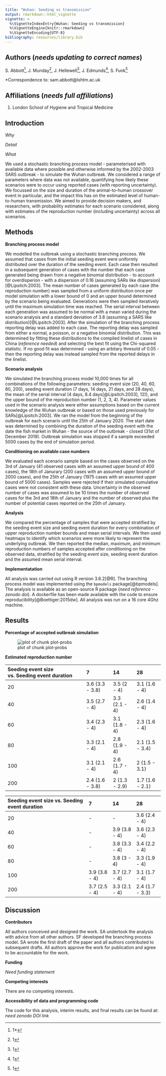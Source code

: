 ```yaml
---
title: "Wuhan: Seeding vs transmission"
output: rmarkdown::html_vignette
vignette: >
  %\VignetteIndexEntry{Wuhan: Seeding vs transmission}
  %\VignetteEngine{knitr::rmarkdown}
  %\VignetteEncoding{UTF-8}
bibliography: resources/library.bib
---
```








## Authors (*needs updating to correct names*)

S. Abbott^[1*], J. Munday^[1], J. Hellewell^[1], J. Edmunds^[1], S. Funk^[1]

*Correspondence to: sam.abbott@lshtm.ac.uk

## Affiliations (*needs full affiliations*)

1. London School of Hygiene and Tropical Medicine

## Introduction

*Why*

*Detail*

*What*

We used a stochastic branching process model - parameterised with available data where possible and otherwise informed by the 2002-2003 SARS outbreak - to simulate the Wuhan outbreak. We considered a range of parameters where data was not available, quantifying how likely these scenarios were to occur using reported cases (with reporting uncertainty). We focussed on the size and duration of the animal-to-human crossover event in particular, and the impact this has on the estimated level of human-to-human transmission. We aimed to provide decision makers, and researchers, with probability estimates for each scenario considered, along with estimates of the reproduction number (including uncertainty) across all scenarios.


## Methods

**Branching process model**

We modelled the outbreak using a stochastic branching process. We assumed that cases from the initial seeding event were uniformly distributed over the duration of the seeding event. Each case then resulted in a subsequent generation of cases with the number that each case generated being drawn from a negative binomial distribution - to account for overdisperion -  with a dispersion of 0.16 (assuming SARs like dispersion)[@Lipsitch:2003]. The mean number of cases generated by each case (the reproduction number) was sampled from a uniform distribution once per model simulation with a lower bound of 0 and an upper bound determined by the scenario being evaluated. Generations were then sampled iteratively until the maximum simulation time was reached. The serial interval between each generation was assumed to be normal with a mean varied during the scenario analysis and a standard deviation of 3.8 (assuming a SARS like distribution)[@Lipsitch:2003]. After the simulation of the branching process reporting delay was added to each case. The reporting delay was sampled from either a normal, a poisson, or a negative binomial distribution. This was determined by fitting these distributions to the compiled linelist of cases in China (*reference needed*) and selecting the best fit using the Chi-squared statistic. If no good fit was determined - using an arbitary thresold of 0.05 - then the reporting delay was instead sampled from the reported delays in the linelist.
   
**Scenario analysis**

We simulated the branching process model 10,000 times for all combinations of the following parameters: seeding event size (20, 40, 60, 80, 200), seeding event duration (7 days, 14 days, 21 days, and 28 days), the mean of the serial interval (4 days, 8.4 days[@Lipsitch:2003], 12)), and the upper bound of the reproduction number (1, 2, 3, 4). Parameter values used in the scenario analysis were either assumptions based on the current knowledge of the Wuhan outbreak or based on those used previously for SARs[@Lipsitch:2003]. We ran the model from the beginning of the outbreak for each scenario until the 25th of January 2020. The start date was determined by combining the duration of the seeding event with the date the fish market in Wuhan - the source of the outbreak - closed (31st of December 2019). Outbreak simulation was stopped if a sample exceeded 5000 cases by the end of simulation period.



**Conditioning on available case numbers**

We evaluated each scenario sample based on the cases observed on the 3rd of January (41 observed cases with an assumed upper bound of 400 cases), the 18th of Janurary (200 cases with an assumed upper bound of 2000 cases), and the 25th of January (1975 cases with an assumed upper bound of 5000 cases). Samples were rejected if their simulated cumulative cases were not consistent with these data. Uncertainty in the observed number of cases was assumed to be 10 times the number of observed cases for the 3rd and 18th of January and the number of observed plus the number of potential cases reported on the 25th of January. 




**Analysis**

We compared the percentage of samples that were accepted stratified by the seeding event size and seeding event duration for every combination of upper reproduction number bounds and mean serial intervals. We then used heatmaps to identify which scenarios were more likely to represent the underlying outbreak. We then reported the median, maximum, and minimum reproduction numbers of samples accepted after conditioning on the observed data, stratified by the seeding event size, seeding event duration and the assumed mean serial interval.




**Implementatation**

All analysis was carried out using R version 3.6.2[@R]. The branching process model was implemented using the `bpmodels` package[@bpmodels]. The analysis is available as an open-source R package (*need reference - zenodo doi*). A dockerfile has been made available with the code to ensure reproducibility[@Boettiger:2015dw]. All analysis was run on a 16 core 4Ghz machine.

## Results

**Percentage of accepted outbreak simulation**

![plot of chunk plot-probs](figures/plot-probs-1.png)


**Estimated reproduction number**


|Seeding event size vs. Seeding event duration |7               |14            |28              |
|:---------------------------------------------|:---------------|:-------------|:---------------|
|20                                            |3.6 (3.3 - 3.8) |3.5 (2 - 4)   |3.1 (1.6 - 4)   |
|40                                            |3.5 (2.7 - 4)   |3.3 (2.1 - 4) |2.6 (1.4 - 4)   |
|60                                            |3.4 (2.3 - 4)   |3.1 (1.8 - 4) |2.3 (1.6 - 4)   |
|80                                            |3.3 (2.1 - 4)   |2.8 (1.9 - 4) |2.1 (1.5 - 3.4) |
|100                                           |3.1 (2.1 - 4)   |2.6 (1.7 - 4) |2 (1.5 - 3.1)   |
|200                                           |2.4 (1.6 - 3.8) |2 (1.3 - 2.9) |1.7 (1.6 - 2.1) |


|Seeding event size vs. Seeding event duration |7             |14            |28              |
|:---------------------------------------------|:-------------|:-------------|:---------------|
|20                                            |-             |-             |3.6 (2.4 - 4)   |
|40                                            |-             |3.9 (3.8 - 4) |3.6 (2.3 - 4)   |
|60                                            |-             |3.8 (3.3 - 4) |3.4 (2.2 - 4)   |
|80                                            |-             |3.8 (3 - 4)   |3.3 (1.9 - 4)   |
|100                                           |3.9 (3.8 - 4) |3.7 (2.7 - 4) |3.1 (1.7 - 4)   |
|200                                           |3.7 (2.5 - 4) |3.3 (2.1 - 4) |2.4 (1.7 - 3.3) |


## Discussion


**Contributors**

All authors conceived and designed the work. SA undertook the analysis with advice from all other authors. SF developed the branching process model. SA wrote the first draft of the paper and all authors contributed to subsequent drafts. All authors approve the work for publication and agree to be accountable for the work.

**Funding**

*Need funding statement*

**Competing interests**

There are no competing interests. 

**Accessibility of data and programming code**

The code for this analysis, interim results, and final results can be found at: *need zenodo DOI link*

